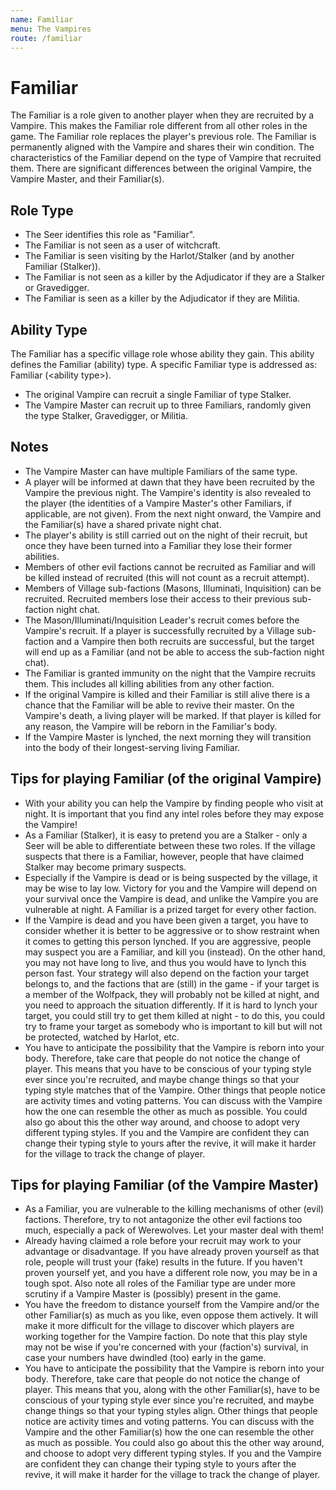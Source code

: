 ```yaml
---
name: Familiar
menu: The Vampires
route: /familiar
---
```


# Familiar

The Familiar is a role given to another player when they are recruited by a Vampire. This makes the Familiar role different from all other roles in the game. The Familiar role replaces the player's previous role. The Familiar is permanently aligned with the Vampire and shares their win condition. The characteristics of the Familiar depend on the type of Vampire that recruited them. There are significant differences between the original Vampire, the Vampire Master, and their Familiar(s).

## Role Type

- The Seer identifies this role as "Familiar".
- The Familiar is not seen as a user of witchcraft.
- The Familiar is seen visiting by the Harlot/Stalker (and by another Familiar (Stalker)).
- The Familiar is not seen as a killer by the Adjudicator if they are a Stalker or Gravedigger.
- The Familiar is seen as a killer by the Adjudicator if they are Militia.

## Ability Type

The Familiar has a specific village role whose ability they gain. This ability defines the Familiar (ability) type. A specific Familiar type is addressed as: Familiar (\<ability type\>).

- The original Vampire can recruit a single Familiar of type Stalker.
- The Vampire Master can recruit up to three Familiars, randomly given the type Stalker, Gravedigger, or Militia.

## Notes

- The Vampire Master can have multiple Familiars of the same type.
- A player will be informed at dawn that they have been recruited by the Vampire the previous night. The Vampire's identity is also revealed to the player (the identities of a Vampire Master's other Familiars, if applicable, are not given). From the next night onward, the Vampire and the Familiar(s) have a shared private night chat.
- The player's ability is still carried out on the night of their recruit, but once they have been turned into a Familiar they lose their former abilities.
- Members of other evil factions cannot be recruited as Familiar and will be killed instead of recruited (this will not count as a recruit attempt).
- Members of Village sub-factions (Masons, Illuminati, Inquisition) can be recruited. Recruited members lose their access to their previous sub-faction night chat.
- The Mason/Illuminati/Inquisition Leader's recruit comes before the Vampire's recruit. If a player is successfully recruited by a Village sub-faction and a Vampire then both recruits are successful, but the target will end up as a Familiar (and not be able to access the sub-faction night chat).
- The Familiar is granted immunity on the night that the Vampire recruits them. This includes all killing abilities from any other faction.
- If the original Vampire is killed and their Familiar is still alive there is a chance that the Familiar will be able to revive their master. On the Vampire's death, a living player will be marked. If that player is killed for any reason, the Vampire will be reborn in the Familiar's body.
- If the Vampire Master is lynched, the next morning they will transition into the body of their longest-serving living Familiar.

## Tips for playing Familiar (of the original Vampire)

- With your ability you can help the Vampire by finding people who visit at night. It is important that you find any intel roles before they may expose the Vampire!
- As a Familiar (Stalker), it is easy to pretend you are a Stalker - only a Seer will be able to differentiate between these two roles. If the village suspects that there is a Familiar, however, people that have claimed Stalker may become primary suspects.
- Especially if the Vampire is dead or is being suspected by the village, it may be wise to lay low. Victory for you and the Vampire will depend on your survival once the Vampire is dead, and unlike the Vampire you are vulnerable at night. A Familiar is a prized target for every other faction.
- If the Vampire is dead and you have been given a target, you have to consider whether it is better to be aggressive or to show restraint when it comes to getting this person lynched. If you are aggressive, people may suspect you are a Familiar, and kill you (instead). On the other hand, you may not have long to live, and thus you would have to lynch this person fast. Your strategy will also depend on the faction your target belongs to, and the factions that are (still) in the game - if your target is a member of the Wolfpack, they will probably not be killed at night, and you need to approach the situation differently. If it is hard to lynch your target, you could still try to get them killed at night - to do this, you could try to frame your target as somebody who is important to kill but will not be protected, watched by Harlot, etc.
- You have to anticipate the possibility that the Vampire is reborn into your body. Therefore, take care that people do not notice the change of player. This means that you have to be conscious of your typing style ever since you're recruited, and maybe change things so that your typing style matches that of the Vampire. Other things that people notice are activity times and voting patterns. You can discuss with the Vampire how the one can resemble the other as much as possible. You could also go about this the other way around, and choose to adopt very different typing styles. If you and the Vampire are confident they can change their typing style to yours after the revive, it will make it harder for the village to track the change of player.

## Tips for playing Familiar (of the Vampire Master)

- As a Familiar, you are vulnerable to the killing mechanisms of other (evil) factions. Therefore, try to not antagonize the other evil factions too much, especially a pack of Werewolves. Let your master deal with them!
- Already having claimed a role before your recruit may work to your advantage or disadvantage. If you have already proven yourself as that role, people will trust your (fake) results in the future. If you haven't proven yourself yet, and you have a different role now, you may be in a tough spot. Also note all roles of the Familiar type are under more scrutiny if a Vampire Master is (possibly) present in the game.
- You have the freedom to distance yourself from the Vampire and/or the other Familiar(s) as much as you like, even oppose them actively. It will make it more difficult for the village to discover which players are working together for the Vampire faction. Do note that this play style may not be wise if you're concerned with your (faction's) survival, in case your numbers have dwindled (too) early in the game.
- You have to anticipate the possibility that the Vampire is reborn into your body. Therefore, take care that people do not notice the change of player. This means that you, along with the other Familiar(s), have to be conscious of your typing style ever since you're recruited, and maybe change things so that your typing styles align. Other things that people notice are activity times and voting patterns. You can discuss with the Vampire and the other Familiar(s) how the one can resemble the other as much as possible. You could also go about this the other way around, and choose to adopt very different typing styles. If you and the Vampire are confident they can change their typing style to yours after the revive, it will make it harder for the village to track the change of player.
